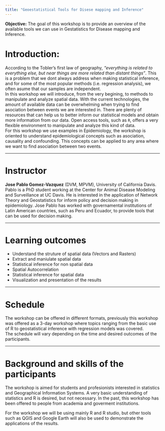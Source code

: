 ---
title: "Geoestatistical Tools for Disese mapping and Inference"
---

**Objective:** The goal of this workshop is to provide an overview of the available tools we can use in Gestatistics for Disease mapping and Inference.  

# Introduction:

According to the Tobler's first law of geography, *"everything is related to everything else, but near things are more related than distant things"*. This is a problem that we dont always address when making statistical inference, and for some of the most popular methods (i.e. regression analysis), we often asume that our samples are independent.  
In this workshop we will introduce, from the very begining, to methods to manipulate and analyze spatial data. With the current technologies, the amount of available data can be overwhelming when trying to find asociation between events we are interested in. There are plenty of resources that can help us to better inform our statistical models and obtain more information from our data. Open access tools, such as `R`, offers a very flexible environment to manipulate and analyze this kind of data.  
For this workshop we use examples in Epidemiology, the workshop is oriented to understand epidemiological concepts such as asociation, causality and confounding. This concepts can be applied to any area where we want to find asociation between two events.  

________

# Instructor

**Jose Pablo Gomez-Vazquez** (DVM, MPVM), University of California Davis. Pablo is a PhD student working at the Center for Animal Disease Modeling and Surveillance at UC Davis. He is interested in the application of Network Theory and Geostatistics for inform policy and decision making in epidemiology. Jose Pablo has worked with governamental institutions of Latin American countries, such as Peru and Ecuador, to provide tools that can be used for decision making.  


________


# Learning outcomes

  - Understand the struture of spatial data (Vectors and Rasters)
  - Extract and maniulate spatial data
  - Statistical inference for non spatial data
  - Spatial Autocorrelation
  - Statistical inference for spatial data
  - Visualization and presentation of the results

________


# Schedule

The workshop can be offered in different formats, previously this workshop was offered as a 3-day workshop where topics ranging from the basic use of R to geostatistical inference with regression models was covered.  
The schedule will vary depending on the time and desired outcomes of the participants.  

________


# Background and skills of the participants

The workshop is aimed for students and profesionists interested in statistics and Geographical Information Systems. A very basic understanding of statistics and R is desired, but not necessary. In the past, this workshop has been offered to people from academia and goverment institutions.  
  
For the workshop we will be using mainly R and R studio, but other tools such as QGIS and Google Earth will also be used to demonstrate the applications of the results. 

